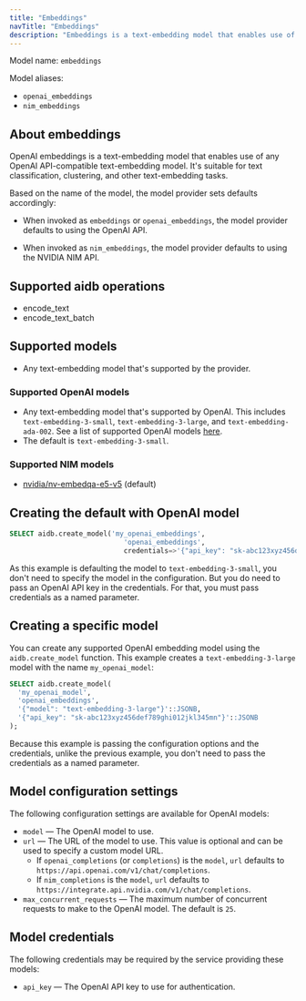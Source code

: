 ```yaml
---
title: "Embeddings"
navTitle: "Embeddings"
description: "Embeddings is a text-embedding model that enables use of any OpenAI API-compatible text-embedding model."
---
```


Model name: `embeddings`

Model aliases:

* `openai_embeddings`
* `nim_embeddings`

## About embeddings

OpenAI embeddings is a text-embedding model that enables use of any OpenAI API-compatible text-embedding model. It's suitable for text classification, clustering, and other text-embedding tasks.

Based on the name of the model, the model provider sets defaults accordingly:

* When invoked as `embeddings` or `openai_embeddings`, the model provider defaults to using the OpenAI API.

* When invoked as `nim_embeddings`, the model provider defaults to using the NVIDIA NIM API.

## Supported aidb operations

* encode_text
* encode_text_batch

## Supported models

* Any text-embedding model that's supported by the provider.

### Supported OpenAI models

* Any text-embedding model that's supported by OpenAI. This includes `text-embedding-3-small`, `text-embedding-3-large`, and `text-embedding-ada-002`. See a list of supported OpenAI models [here](https://platform.openai.com/docs/guides/embeddings#embedding-models).
* The default is `text-embedding-3-small`.

### Supported NIM models

* [nvidia/nv-embedqa-e5-v5](https://build.nvidia.com/nvidia/nv-embedqa-e5-v5) (default)

## Creating the default with OpenAI model

```sql
SELECT aidb.create_model('my_openai_embeddings', 
                            'openai_embeddings',
                            credentials=>'{"api_key": "sk-abc123xyz456def789ghi012jkl345mn"'::JSONB);
```

As this example is defaulting the model to `text-embedding-3-small`, you don't need to specify the model in the configuration. But you do need to pass an OpenAI API key in the credentials. For that, you must pass credentials as a named parameter.

## Creating a specific model

You can create any supported OpenAI embedding model using the `aidb.create_model` function. This example creates a `text-embedding-3-large` model with the name `my_openai_model`:

```sql
SELECT aidb.create_model(
  'my_openai_model',
  'openai_embeddings',
  '{"model": "text-embedding-3-large"}'::JSONB,
  '{"api_key": "sk-abc123xyz456def789ghi012jkl345mn"}'::JSONB 
);
```

Because this example is passing the configuration options and the credentials, unlike the previous example, you don't need to pass the credentials as a named parameter.

## Model configuration settings

The following configuration settings are available for OpenAI models:

* `model` &mdash; The OpenAI model to use.
* `url` &mdash; The URL of the model to use. This value is optional and can be used to specify a custom model URL.  
  * If `openai_completions` (or `completions`) is the `model`, `url` defaults to `https://api.openai.com/v1/chat/completions`. 
  * If `nim_completions` is the `model`, `url` defaults to `https://integrate.api.nvidia.com/v1/chat/completions`.
* `max_concurrent_requests` &mdash; The maximum number of concurrent requests to make to the OpenAI model. The default is `25`.

## Model credentials

The following credentials may be required by the service providing these models:

* `api_key` &mdash; The OpenAI API key to use for authentication.
